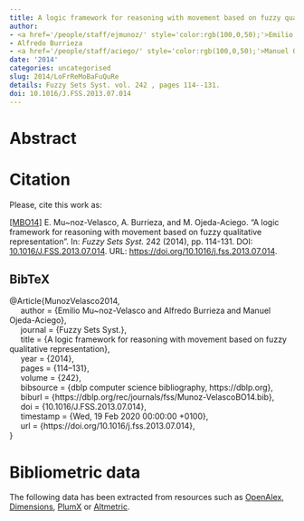```yaml
---
title: A logic framework for reasoning with movement based on fuzzy qualitative representation
author:
- <a href='/people/staff/ejmunoz/' style='color:rgb(100,0,50);'>Emilio Muñoz Velasco</a>
- Alfredo Burrieza
- <a href='/people/staff/aciego/' style='color:rgb(100,0,50);'>Manuel Ojeda-Aciego</a>
date: '2014'
categories: uncategorised
slug: 2014/LoFrReMoBaFuQuRe
details: Fuzzy Sets Syst. vol. 242 , pages 114--131.
doi: 10.1016/J.FSS.2013.07.014
---
```




# Abstract










# Citation
Please, cite this work as:


<a name=bib-MunozVelasco2014></a>[[MBO14]](#cite-MunozVelasco2014) E. Mu~noz-Velasco, A. Burrieza, and M. Ojeda-Aciego. “A logic framework for reasoning with movement based on fuzzy qualitative representation”. In: _Fuzzy Sets Syst._ 242 (2014), pp. 114-131. DOI: [10.1016/J.FSS.2013.07.014](https://doi.org/10.1016%2FJ.FSS.2013.07.014). URL: [https://doi.org/10.1016/j.fss.2013.07.014](https://doi.org/10.1016/j.fss.2013.07.014).

::: {.callout-note appearance="minimal" collapse=true}

## BibTeX

@Article{MunozVelasco2014,<br>&nbsp;&nbsp;&nbsp;&nbsp;  author = {Emilio Mu~noz-Velasco and Alfredo Burrieza and Manuel Ojeda-Aciego},<br>&nbsp;&nbsp;&nbsp;&nbsp;  journal = {Fuzzy Sets Syst.},<br>&nbsp;&nbsp;&nbsp;&nbsp;  title = {A logic framework for reasoning with movement based on fuzzy qualitative representation},<br>&nbsp;&nbsp;&nbsp;&nbsp;  year = {2014},<br>&nbsp;&nbsp;&nbsp;&nbsp;  pages = {114--131},<br>&nbsp;&nbsp;&nbsp;&nbsp;  volume = {242},<br>&nbsp;&nbsp;&nbsp;&nbsp;  bibsource = {dblp computer science bibliography, https://dblp.org},<br>&nbsp;&nbsp;&nbsp;&nbsp;  biburl = {https://dblp.org/rec/journals/fss/Munoz-VelascoBO14.bib},<br>&nbsp;&nbsp;&nbsp;&nbsp;  doi = {10.1016/J.FSS.2013.07.014},<br>&nbsp;&nbsp;&nbsp;&nbsp;  timestamp = {Wed, 19 Feb 2020 00:00:00 +0100},<br>&nbsp;&nbsp;&nbsp;&nbsp;  url = {https://doi.org/10.1016/j.fss.2013.07.014},<br>}

:::



# Bibliometric data


The following data has been extracted from resources such as [OpenAlex](https://openalex.org/), [Dimensions](https://app.dimensions.ai/), [PlumX](https://www.elsevier.com/insights/metrics/plumx) or [Altmetric](https://www.altmetric.com/).

<div style="display: flex; justify-content: center; align-items: center; height: 100%;">
<span class="__dimensions_badge_embed__" data-doi="10.1016/J.FSS.2013.07.014" data-legend="always"></span></div><script async src="https://badge.dimensions.ai/badge.js" charset="utf-8"></script>

<div style="display: flex; justify-content: center; align-items: center; height: 100%;">
<a href="https://plu.mx/plum/a/?doi=10.1016/J.FSS.2013.07.014" class="plumx-details" data-site="plum" data-hide-when-empty="true">A logic framework for reasoning with movement based on fuzzy qualitative representation</a></div>

<div style="display: flex; justify-content: center; align-items: center; height: 100%;">
<script type="text/javascript" src="https://d1bxh8uas1mnw7.cloudfront.net/assets/embed.js"></script><div data-badge-type="medium-donut" class="altmetric-embed" data-badge-details="right" data-doi="10.1016/J.FSS.2013.07.014"></div></div>


## Cites

The following graph plots the number of cites received by this work from its publication, on a yearly basis.

```r
#| echo: false
#| results: asis
#| warning: false
#| message: false
source(here::here('scripts', 'manage_publications.R'))
df <- readRDS('citation_history.rds')
plot_citation_history(df)
```



## Papers citing this work

The following is a non-exhaustive list of papers that cite this work:


<a name=bib-Burrieza_2019></a>[[1]](#cite-Burrieza_2019) A. Burrieza, E. Muñoz-Velasco, and M. Ojeda-Aciego. “A flexible logic-based approach to closeness using order of magnitude qualitative reasoning”. In: _Logic Journal of the IGPL_ 28.1 (Dec. 2019), p. 121–133. ISSN: 1368-9894. DOI: [10.1093/jigpal/jzz076](https://doi.org/10.1093%2Fjigpal%2Fjzz076). URL: [http://dx.doi.org/10.1093/jigpal/jzz076](http://dx.doi.org/10.1093/jigpal/jzz076).

<a name=bib-Burrieza_2016></a>[[2]](#cite-Burrieza_2016) A. Burrieza, E. Muñoz-Velasco, and M. Ojeda-Aciego. “A Hybrid Approach to Closeness in the Framework of Order of Magnitude Qualitative Reasoning”. In: _Hybrid Artificial Intelligent Systems_. Springer International Publishing, 2016, p. 721–729. ISBN: 9783319320342. DOI: [10.1007/978-3-319-32034-2_60](https://doi.org/10.1007%2F978-3-319-32034-2_60). URL: [http://dx.doi.org/10.1007/978-3-319-32034-2_60](http://dx.doi.org/10.1007/978-3-319-32034-2_60).

<a name=bib-Burrieza_2018></a>[[3]](#cite-Burrieza_2018) A. Burrieza, E. Muñoz-Velasco, and M. Ojeda-Aciego. “Logics for Order-of-Magnitude Qualitative Reasoning: Formalizing Negligibility”. In: _Ewa Orłowska on Relational Methods in Logic and Computer Science_. Springer International Publishing, 2018, p. 203–231. ISBN: 9783319978796. DOI: [10.1007/978-3-319-97879-6_8](https://doi.org/10.1007%2F978-3-319-97879-6_8). URL: [http://dx.doi.org/10.1007/978-3-319-97879-6_8](http://dx.doi.org/10.1007/978-3-319-97879-6_8).

<a name=bib-Davari_2019></a>[[4]](#cite-Davari_2019) S. Davari and N. Ghadiri. “Fuzzy Region Connection Calculus and Its Application in Fuzzy Spatial Skyline Queries”. In: _Intelligent Computing_. Springer International Publishing, 2019, p. 659–677. ISBN: 9783030228712. DOI: [10.1007/978-3-030-22871-2_45](https://doi.org/10.1007%2F978-3-030-22871-2_45). URL: [http://dx.doi.org/10.1007/978-3-030-22871-2_45](http://dx.doi.org/10.1007/978-3-030-22871-2_45).

<a name=bib-Goli_ska_Pilarek_2015></a>[[5]](#cite-Goli_ska_Pilarek_2015) J. Goli ska-Pilarek and E. Munoz-Velasco. “A hybrid qualitative approach for relative movements”. In: _Logic Journal of IGPL_ 23.3 (Apr. 2015), p. 410–420. ISSN: 1368-9894. DOI: [10.1093/jigpal/jzv012](https://doi.org/10.1093%2Fjigpal%2Fjzv012). URL: [http://dx.doi.org/10.1093/jigpal/jzv012](http://dx.doi.org/10.1093/jigpal/jzv012).

<a name=bib-Sioutis_2014></a>[[6]](#cite-Sioutis_2014) M. Sioutis, J. Condotta, Y. Salhi, et al. “A Qualitative Spatio-Temporal Framework Based on Point Algebra”. In: _Artificial Intelligence: Methodology, Systems, and Applications_. Springer International Publishing, 2014, p. 117–128. ISBN: 9783319105543. DOI: [10.1007/978-3-319-10554-3_11](https://doi.org/10.1007%2F978-3-319-10554-3_11). URL: [http://dx.doi.org/10.1007/978-3-319-10554-3_11](http://dx.doi.org/10.1007/978-3-319-10554-3_11).

<a name=bib-Wa_ga_2021></a>[[7]](#cite-Wa_ga_2021) P. A. Wałęga and M. Zawidzki. “Subject-oriented spatial logic”. In: _Information and Computation_ 280 (Oct. 2021), p. 104643. ISSN: 0890-5401. DOI: [10.1016/j.ic.2020.104643](https://doi.org/10.1016%2Fj.ic.2020.104643). URL: [http://dx.doi.org/10.1016/j.ic.2020.104643](http://dx.doi.org/10.1016/j.ic.2020.104643).

<a name=bib-Wa_ga_2015></a>[[8]](#cite-Wa_ga_2015) P. Wałęga and E. Muñoz-Velasco. “A Movement Control System Based on Qualitative Reasoning”. In: _10th International Conference on Soft Computing Models in Industrial and Environmental Applications_. Springer International Publishing, 2015, p. 179–189. ISBN: 9783319197197. DOI: [10.1007/978-3-319-19719-7_16](https://doi.org/10.1007%2F978-3-319-19719-7_16). URL: [http://dx.doi.org/10.1007/978-3-319-19719-7_16](http://dx.doi.org/10.1007/978-3-319-19719-7_16).

